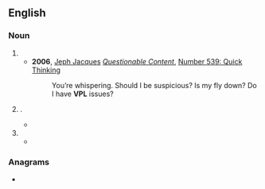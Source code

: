 ==English==

===Noun===
{{en-noun}}

# {{initialism of|en|[[visible]] [[panty line]]}}
#* '''2006''', [[w:Jeph Jacques|Jeph Jacques]] ''[[w:Questionable Content|Questionable Content]]'', [http://www.questionablecontent.net/view.php?comic=539 Number 539: Quick Thinking]
#*: You’re whispering. Should I be suspicious? Is my fly down? Do I have '''VPL''' issues?
# {{lb|en|programming}} {{initialism of|en|visual programming language}}.
#* {{quote-book|en|year=2010|title=Visual Languages and Applications |author=Kang Zhang|page=167 |ISBN=0387682570 |passage= Implementing a visual programming language ('''VPL''') is much harder man implementing a textual programming language (Myers 1990). }}
# {{initialism of|en|[[ventral]] [[posterolateral]] [[nucleus]]}}
#* {{quote-book|en|year=2004 |title=The Rat Nervous System |author=George Paxinos|page=414 |ISBN=0080542611 |passage=The ventral posterior complex is the main relay for sensory inputs to reach the cerebral cortex and it can be divided into at least three main parts: the ventral posterolateral nucleus ('''VPL''') receiving spinal somatosensory inputs, the ventral posteromedial nucleaus (VPM) receiving trigeminal somatosensory inputs, and the parvicellular medial parts of both the '''VPL''' and VPM, i.e., the VPPC, which forms the main thalamic relay for gustatory and visceral ascending pathways. }}

===Anagrams===
* {{anagrams|en|a=lpv|VLP}}